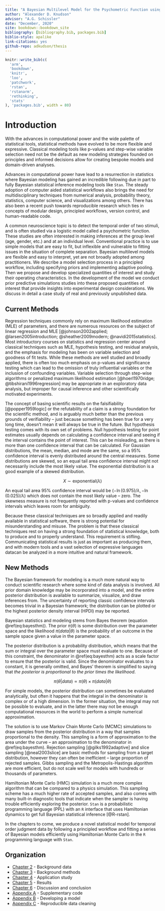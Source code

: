```yaml
---
title: "A Bayesian Multilevel Model for the Psychometric Function using R and Stan"
author: "Alexander D. Knudson"
advisor: "A.G. Schissler"
date: "December, 2020"
site: bookdown::bookdown_site
bibliography: [bibliography.bib, packages.bib]
biblio-style: apalike
link-citations: yes
github-repo: adkudson/thesis
---
```


```r
knitr::write_bib(c(
  'arm',
  'bookdown', 
  'knitr', 
  'loo',
  'patchwork',
  'rstan', 
  'rstanarm', 
  'rethinking', 
  'stats' 
), 'packages.bib', width = 80)
```


# Introduction {#intro}


With the advances in computational power and the wide palette of statistical tools, statistical methods have evolved to be more flexible and expressive. Classical modeling tools like p-values and step-wise variable selection need not be the default as new modeling strategies founded on principles and informed decisions allow for creating bespoke models and domain-driven analyses.


Advances in computational power have lead to a resurrection in statistics where Bayesian modeling has gained an incredible following due in part to fully Bayesian statistical inference modeling tools like `Stan`. The steady adoption of computer aided statistical workflows also brings the need for multidisciplinary techniques from numerical analysis, probability theory, statistics, computer science, and visualizations among others. There has also been a recent push towards reproducible research which ties in concepts of modular design, principled workflows, version control, and human-readable code.



A common neuroscience topic is to detect the temporal order of two stimuli, and is often studied via a logistic model called a psychometric function. These studies are often interested in making inferences at the group level (age, gender, etc.) and at an individual level. Conventional practice is to use simple models that are easy to fit, but inflexible and vulnerable to fitting issues in the situation of complete separation. Bayesian multilevel models are flexible and easy to interpret, yet are not broadly adopted among practitioners. We describe a model selection process in a principled workflow, including specifying priors and implementing adaptive pooling. Then we propose and develop specialized quantities of interest and study their operating characteristics. In the development of the model we conduct prior predictive simulations studies into these proposed quantities of interest that provide insights into experimental design considerations. We discuss in detail a case study of real and previously unpublished data.


## Current Methods


Regression techniques commonly rely on maximum likelihood estimation (MLE) of parameters, and there are numerous resources on the subject of linear regression and MLE [@johnson2002applied; @larsen2005introduction; @sheather2009modern; @navidi2015statistics]. Most introductory courses on statistics and regression center around classical techniques such as MLE, hypothesis testing, and residual analysis, and the emphasis for modeling has been on variable selection and goodness of fit tests. While these methods are well studied and broadly applied, there is often too much emphasis on p-values and significance testing which can lead to the omission of truly influential variables or the inclusion of confounding variables. Variable selection through step-wise algorithms or penalized maximum likelihood estimation [@hoerl1970ridge; @tibshirani1996regression] may be appropriate in an exploratory data analysis, but improper for causal inference and other scientifically motivated experiments.


The concept of basing scientific results on the falsifiability [@popper1959logic] or the refutability of a claim is a strong foundation for the scientific method, and is arguably much better than the previous grounds of verifiability -- just because something has been true for a very long time, doesn't mean it will always be true in the future. But hypothesis testing comes with its own set of problems. Null hypothesis testing for point estimates usually depends on calculating a confidence interval and seeing if the interval contains the point of interest. This can be misleading, as there is more than one confidence interval that can be calculated. For Gaussian distributions, the mean, median, and mode are the same, so a 95% confidence interval is evenly distributed around the central measures. Some distributions are skewed, so an equal tail area confidence interval might not necessarily include the most likely value. The exponential distribution is a good example of a skewed distribution.


$$X \sim \mathrm{exponential} (\lambda)$$


An equal tail area 95% confidence interval would be $\left(-\ln(0.975)/\lambda, -\ln(0.025)/\lambda\right)$ which does not contain the most likely value -- zero. The skewness measure is not frequently reported with p-values and confidence intervals which leaves room for ambiguity.


Because these classical techniques are so broadly applied and readily available in statistical software, there is strong potential for misunderstanding and misuse. The problem is that these classical techniques rest on having a strong foundation of statistical knowledge, both to produce and to properly understand. This requirement is stifling. Communicating statistical results is just as important as producing them, and with modern tools and a vast selection of expressive languages datacan be analyzed in a more intuitive and natural framework.


## New Methods


The Bayesian framework for modeling is a much more natural way to conduct scientific research where some kind of data analysis is involved. All prior domain knowledge may be incorporated into a model, and the entire posterior distribution is available to summarize, visualize, and draw inferences from. The uncertainty of reporting classic confidence intervals becomes trivial in a Bayesian framework; the distribution can be plotted or the highest posterior density interval (HPDI) may be reported. 


Bayesian statistics and modeling stems from Bayes theorem (equation \@ref(eq:bayesthm)). The prior $\pi(\theta)$ is some distribution over the parameter space and the likelihood $\pi(data | \theta)$ is the probability of an outcome in the sample space given a value in the parameter space. 


\begin{equation}
  P(\theta | data) = \frac{P(data | \theta)\cdot P(\theta)}{\sum_i P(data | \theta_i)} =   \frac{P(data | \theta)\cdot P(\theta)}{\int_\Omega P(data | \theta)d\theta}
  (\#eq:bayesthm)
\end{equation}


The posterior distribution is a probability distribution, which means that the sum or integral over the parameter space must evaluate to one. Because of this constraint, the denominator in \@ref(eq:bayesthm) acts as a scale factor to ensure that the posterior is valid. Since the denominator evaluates to a constant, it is generally omitted, and Bayes' theorem is simplified to saying that _the posterior is proportional to the prior times the likelihood_.


$$\pi(\theta \vert data) \propto \pi(\theta) \times \pi(data \vert \theta)$$


For simple models, the posterior distribution can sometimes be evaluated analytically, but often it happens that the integral in the denominator is complex or of a high dimension. In the former situation, the integral may not be possible to evaluate, and in the latter there may not be enough computational resources in the world to perform a simple numerical approximation.


The solution is to use Markov Chain Monte Carlo (MCMC) simulations to draw samples from the posterior distribution in a way that samples proportional to the density. This sampling is a form of approximation to the area under the curve -- an approximation to the denominator in \@ref(eq:bayesthm). Rejection sampling [@gilks1992adaptive] and slice sampling [@neal2003slice] are basic methods for sampling from a target distribution, however they can often be inefficient -- large proportion of rejected samples. Gibbs sampling and the Metropolis-Hastings algorithm are more efficient, but do not scale well for models with hundreds or thousands of parameters.


Hamiltonian Monte Carlo (HMC) simulation is a much more complex algorithm that can be compared to a physics simulation. This sampling scheme has a much higher rate of accepted samples, and also comes with many built-in diagnostic tools that indicate when the sampler is having trouble efficiently exploring the posterior. `Stan` is a probabilistic programming language (PPL) with an `R` interface that uses Hamiltonian dynamics to get full Bayesian statistical inference [@R-rstan].


In the chapters to come, we produce a novel statistical model for temporal order judgment data by following a principled workflow and fitting a series of Bayesian models efficiently using Hamiltonian Monte Carlo in the `R` programming language with `Stan`.


## Organization


- [Chapter 2](#data) - Background data
- [Chapter 3](#methods) - Background methods
- [Chapter 4](#application) - Application study
- [Chapter 5](#results) - Results
- [Chapter 6](#conclusion) - Discussion and conclusion
- [Appendix A](#code) - Supplementary code
- [Appendix B](#model-dev) - Developing a model
- [Appendix C](#reproduce) - Reproducible data cleaning
